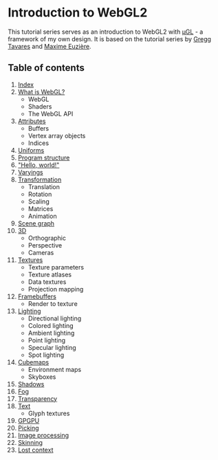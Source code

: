 # Introduction to WebGL2

This tutorial series serves as an introduction to WebGL2 with [μGL](https://ugl.lakuna.pw/) - a framework
of my own design. It is based on the tutorial series by [Gregg Tavares](https://webgl2fundamentals.org/) and
[Maxime Euzière](https://xem.github.io/articles/webgl-guide.html).

## Table of contents

1. [Index](/a/webgl)
2. [What is WebGL?](/a/webgl/what-is)
	- WebGL
	- Shaders
	- The WebGL API
3. [Attributes](/a/webgl/attributes)
	- Buffers
	- Vertex array objects
	- Indices
4. [Uniforms](/a/webgl/uniforms)
5. [Program structure](/a/webgl/program-structure)
6. ["Hello, world!"](/a/webgl/hello-world)
7. [Varyings](/a/webgl/varyings)
8. [Transformation](/a/webgl/transformation)
	- Translation
	- Rotation
	- Scaling
	- Matrices
	- Animation
9. [Scene graph](/a/webgl/scene-graph)
10. [3D](/a/webgl/3d)
	- Orthographic
	- Perspective
	- Cameras
11. [Textures](/a/webgl/textures)
	- Texture parameters
	- Texture atlases
	- Data textures
	- Projection mapping
12. [Framebuffers](/a/webgl/framebuffers)
	- Render to texture
13. [Lighting](/a/webgl/lighting)
	- Directional lighting
	- Colored lighting
	- Ambient lighting
	- Point lighting
	- Specular lighting
	- Spot lighting
14. [Cubemaps](/a/webgl/cubemaps)
	- Environment maps
	- Skyboxes
15. [Shadows](/a/webgl/shadows)
16. [Fog](/a/webgl/fog)
17. [Transparency](/a/webgl/transparency)
18. [Text](/a/webgl/text)
	- Glyph textures
19. [GPGPU](/a/webgl/gpgpu)
20. [Picking](/a/webgl/picking)
21. [Image processing](/a/webgl/image-processing)
22. [Skinning](/a/webgl/skinning)
23. [Lost context](/a/webgl/lost-context)
